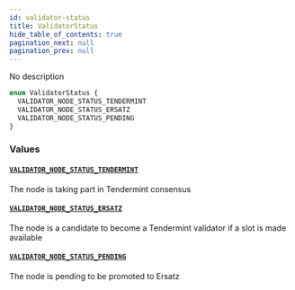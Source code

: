 ```yaml
---
id: validator-status
title: ValidatorStatus
hide_table_of_contents: true
pagination_next: null
pagination_prev: null
---
```



No description

```graphql
enum ValidatorStatus {
  VALIDATOR_NODE_STATUS_TENDERMINT
  VALIDATOR_NODE_STATUS_ERSATZ
  VALIDATOR_NODE_STATUS_PENDING
}
```


### Values

#### [`VALIDATOR_NODE_STATUS_TENDERMINT`](#)

The node is taking part in Tendermint consensus


#### [`VALIDATOR_NODE_STATUS_ERSATZ`](#)

The node is a candidate to become a Tendermint validator if a slot is made available


#### [`VALIDATOR_NODE_STATUS_PENDING`](#)

The node is pending to be promoted to Ersatz




